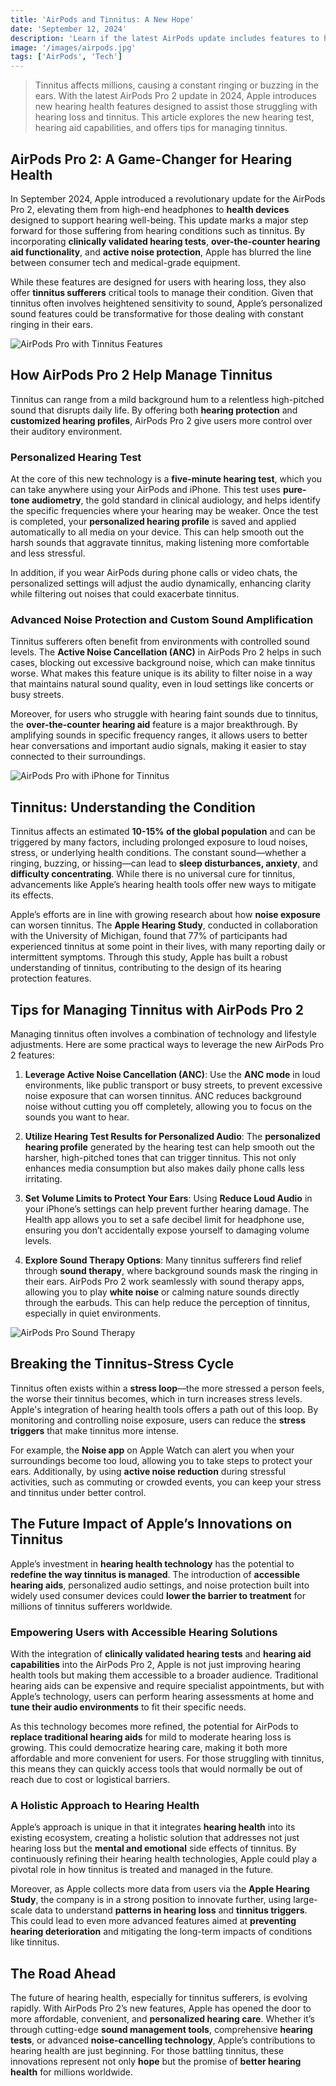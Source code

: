 ```yaml
---
title: 'AirPods and Tinnitus: A New Hope'
date: 'September 12, 2024'
description: 'Learn if the latest AirPods update includes features to help manage tinnitus symptoms and improve listening experiences.'
image: '/images/airpods.jpg'
tags: ['AirPods', 'Tech']
---
```


<Blockquote>
  Tinnitus affects millions, causing a constant ringing or buzzing in the ears.
  With the latest AirPods Pro 2 update in 2024, Apple introduces new hearing
  health features designed to assist those struggling with hearing loss and
  tinnitus. This article explores the new hearing test, hearing aid
  capabilities, and offers tips for managing tinnitus.
</Blockquote>

## <Highlighter>AirPods Pro 2: A Game-Changer for Hearing Health</Highlighter>

In September 2024, Apple introduced a revolutionary update for the AirPods Pro 2, elevating them from high-end headphones to **health devices** designed to support hearing well-being. This update marks a major step forward for those suffering from hearing conditions such as tinnitus. By incorporating **clinically validated hearing tests**, **over-the-counter hearing aid functionality**, and **active noise protection**, Apple has blurred the line between consumer tech and medical-grade equipment.

While these features are designed for users with hearing loss, they also offer **tinnitus sufferers** critical tools to manage their condition. Given that tinnitus often involves heightened sensitivity to sound, Apple’s personalized sound features could be transformative for those dealing with constant ringing in their ears.

<Image src="/images/airpods-2.jpg" alt="AirPods Pro with Tinnitus Features" />

## <Highlighter>How AirPods Pro 2 Help Manage Tinnitus</Highlighter>

Tinnitus can range from a mild background hum to a relentless high-pitched sound that disrupts daily life. By offering both **hearing protection** and **customized hearing profiles**, AirPods Pro 2 give users more control over their auditory environment.

### Personalized Hearing Test

At the core of this new technology is a **five-minute hearing test**, which you can take anywhere using your AirPods and iPhone. This test uses **pure-tone audiometry**, the gold standard in clinical audiology, and helps identify the specific frequencies where your hearing may be weaker. Once the test is completed, your **personalized hearing profile** is saved and applied automatically to all media on your device. This can help smooth out the harsh sounds that aggravate tinnitus, making listening more comfortable and less stressful.

In addition, if you wear AirPods during phone calls or video chats, the personalized settings will adjust the audio dynamically, enhancing clarity while filtering out noises that could exacerbate tinnitus.

<AdComponent />

### Advanced Noise Protection and Custom Sound Amplification

Tinnitus sufferers often benefit from environments with controlled sound levels. The **Active Noise Cancellation (ANC)** in AirPods Pro 2 helps in such cases, blocking out excessive background noise, which can make tinnitus worse. What makes this feature unique is its ability to filter noise in a way that maintains natural sound quality, even in loud settings like concerts or busy streets.

Moreover, for users who struggle with hearing faint sounds due to tinnitus, the **over-the-counter hearing aid** feature is a major breakthrough. By amplifying sounds in specific frequency ranges, it allows users to better hear conversations and important audio signals, making it easier to stay connected to their surroundings.

<Image
  src="/images/apple-hearing-test.jpg"
  alt="AirPods Pro with iPhone for Tinnitus"
/>

## <Highlighter>Tinnitus: Understanding the Condition</Highlighter>

Tinnitus affects an estimated **10-15% of the global population** and can be triggered by many factors, including prolonged exposure to loud noises, stress, or underlying health conditions. The constant sound—whether a ringing, buzzing, or hissing—can lead to **sleep disturbances, anxiety**, and **difficulty concentrating**. While there is no universal cure for tinnitus, advancements like Apple’s hearing health tools offer new ways to mitigate its effects.

Apple’s efforts are in line with growing research about how **noise exposure** can worsen tinnitus. The **Apple Hearing Study**, conducted in collaboration with the University of Michigan, found that 77% of participants had experienced tinnitus at some point in their lives, with many reporting daily or intermittent symptoms. Through this study, Apple has built a robust understanding of tinnitus, contributing to the design of its hearing protection features.

<AdComponent />

## <Highlighter>Tips for Managing Tinnitus with AirPods Pro 2</Highlighter>

Managing tinnitus often involves a combination of technology and lifestyle adjustments. Here are some practical ways to leverage the new AirPods Pro 2 features:

1. **Leverage Active Noise Cancellation (ANC)**: Use the **ANC mode** in loud environments, like public transport or busy streets, to prevent excessive noise exposure that can worsen tinnitus. ANC reduces background noise without cutting you off completely, allowing you to focus on the sounds you want to hear.

2. **Utilize Hearing Test Results for Personalized Audio**: The **personalized hearing profile** generated by the hearing test can help smooth out the harsher, high-pitched tones that can trigger tinnitus. This not only enhances media consumption but also makes daily phone calls less irritating.

3. **Set Volume Limits to Protect Your Ears**: Using **Reduce Loud Audio** in your iPhone’s settings can help prevent further hearing damage. The Health app allows you to set a safe decibel limit for headphone use, ensuring you don’t accidentally expose yourself to damaging volume levels.

4. **Explore Sound Therapy Options**: Many tinnitus sufferers find relief through **sound therapy**, where background sounds mask the ringing in their ears. AirPods Pro 2 work seamlessly with sound therapy apps, allowing you to play **white noise** or calming nature sounds directly through the earbuds. This can help reduce the perception of tinnitus, especially in quiet environments.

<Image src="/images/airpods.jpg" alt="AirPods Pro Sound Therapy" />

## <Highlighter>Breaking the Tinnitus-Stress Cycle</Highlighter>

Tinnitus often exists within a **stress loop**—the more stressed a person feels, the worse their tinnitus becomes, which in turn increases stress levels. Apple's integration of hearing health tools offers a path out of this loop. By monitoring and controlling noise exposure, users can reduce the **stress triggers** that make tinnitus more intense.

For example, the **Noise app** on Apple Watch can alert you when your surroundings become too loud, allowing you to take steps to protect your ears. Additionally, by using **active noise reduction** during stressful activities, such as commuting or crowded events, you can keep your stress and tinnitus under better control.

## <Highlighter>The Future Impact of Apple’s Innovations on Tinnitus</Highlighter>

Apple’s investment in **hearing health technology** has the potential to **redefine the way tinnitus is managed**. The introduction of **accessible hearing aids**, personalized audio settings, and noise protection built into widely used consumer devices could **lower the barrier to treatment** for millions of tinnitus sufferers worldwide.

### Empowering Users with Accessible Hearing Solutions

With the integration of **clinically validated hearing tests** and **hearing aid capabilities** into the AirPods Pro 2, Apple is not just improving hearing health tools but making them accessible to a broader audience. Traditional hearing aids can be expensive and require specialist appointments, but with Apple’s technology, users can perform hearing assessments at home and **tune their audio environments** to fit their specific needs.

As this technology becomes more refined, the potential for AirPods to **replace traditional hearing aids** for mild to moderate hearing loss is growing. This could democratize hearing care, making it both more affordable and more convenient for users. For those struggling with tinnitus, this means they can quickly access tools that would normally be out of reach due to cost or logistical barriers.

### A Holistic Approach to Hearing Health

Apple’s approach is unique in that it integrates **hearing health** into its existing ecosystem, creating a holistic solution that addresses not just hearing loss but the **mental and emotional** side effects of tinnitus. By continuously refining their hearing health technologies, Apple could play a pivotal role in how tinnitus is treated and managed in the future.

Moreover, as Apple collects more data from users via the **Apple Hearing Study**, the company is in a strong position to innovate further, using large-scale data to understand **patterns in hearing loss** and **tinnitus triggers**. This could lead to even more advanced features aimed at **preventing hearing deterioration** and mitigating the long-term impacts of conditions like tinnitus.

<AdComponent />

## <Highlighter>The Road Ahead</Highlighter>

The future of hearing health, especially for tinnitus sufferers, is evolving rapidly. With AirPods Pro 2’s new features, Apple has opened the door to more affordable, convenient, and **personalized hearing care**. Whether it’s through cutting-edge **sound management tools**, comprehensive **hearing tests**, or advanced **noise-cancelling technology**, Apple’s contributions to hearing health are just beginning. For those battling tinnitus, these innovations represent not only **hope** but the promise of **better hearing health** for millions worldwide.

